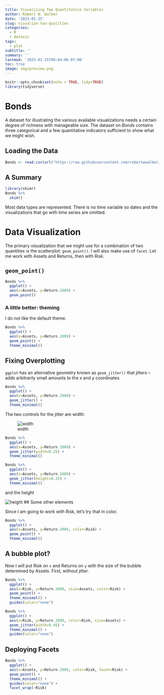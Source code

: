 ```yaml
---
title: Visualizing Two Quantitative Variables
author: Robert W. Walker
date: '2023-01-25'
slug: visualize-two-qualities
categories:
  - R
  - dataviz
tags:
  - plot
subtitle: ''
summary: ''
lastmod: '2023-01-25T08:04:06-07:00'
toc: true
image: img/preview.png
---
```



```r
knitr::opts_chunk$set(echo = TRUE, tidy=TRUE)
library(tidyverse)
```

# Bonds

A dataset for illustrating the various available visualizations needs a certain degree of richness with manageable size.  The dataset on *Bonds* contains three categorical and a few quantitative indicators sufficient to show what we might wish.

## Loading the Data

```r
Bonds <- read.csv(url("https://raw.githubusercontent.com/robertwwalker/DADMStuff/master/BondFunds.csv"))
```

## A Summary

```r
library(skimr)
Bonds %>% 
  skim()
```

Most data types are represented.  There is no time variable so dates and the visualizations that go with time series are omitted.

# Data Visualization

The primary visualization that we might use for a combination of two quantities is the scatterplot: `geom_point()`. I will also make use of `facet`.  Let me work with Assets and Returns, then with Risk.

## `geom_point()`

```r
Bonds %>%
  ggplot() +
  aes(x=Assets, y=Return.2009) +
  geom_point()
```

### A little better: theming

I do not like the default theme.

```r
Bonds %>%
  ggplot() +
  aes(x=Assets, y=Return.2009) +
  geom_point() +
  theme_minimal()
```

## Fixing Overplotting

`ggplot` has an alternative geometry known as `geom_jitter()` that jitters -- adds arbitrarily small amounts to the x and y coordinates.

```r
Bonds %>%
  ggplot() +
  aes(x=Assets, y=Return.2009) +
  geom_jitter() +
  theme_minimal()
```

The two controls for the jitter are width:

![width](./img/Screenshot 2023-01-25 at 9.11.14 AM.png)

```r
Bonds %>%
  ggplot() +
  aes(x=Assets, y=Return.2009) +
  geom_jitter(width=0.25) +
  theme_minimal()
```

```r
Bonds %>%
  ggplot() +
  aes(x=Assets, y=Return.2009) +
  geom_jitter(height=0.25) +
  theme_minimal()
```


and the height

![height](./img/Screenshot 2023-01-25 at 9.11.25 AM.png)
## Some other elements

Since I am going to work with Risk, let's try that in color.

```r
Bonds %>%
  ggplot() +
  aes(x=Assets, y=Return.2009, color=Risk) +
  geom_point() +
  theme_minimal()
```

## A bubble plot?

Now I will put Risk on `x` and Returns on `y` with the size of the bubble determined by Assets.  First, without jitter.

```r
Bonds %>%
  ggplot() +
  aes(x=Risk, y=Return.2009, size=Assets, color=Risk) +
  geom_point() +
  theme_minimal() +
  guides(color="none")
```



```r
Bonds %>%
  ggplot() +
  aes(x=Risk, y=Return.2009, color=Risk, size=Assets) +
  geom_jitter(width=0.45) +
  theme_minimal() +
  guides(color="none")
```

## Deploying Facets

```r
Bonds %>%
  ggplot() +
  aes(x=Assets, y=Return.2009, color=Risk, facet=Risk) +
  geom_point() +
  theme_minimal() +
  guides(color="none") +
  facet_wrap(~Risk)
```

